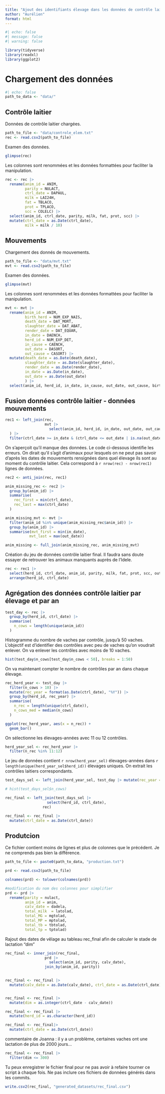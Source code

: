 ```yaml
---
title: "Ajout des identifiants élevage dans les données de contrôle laitier"
author: "Aurélien"
format: html
---
```


```r
#| echo: false
#| message: false
#| warning: false

library(tidyverse)
library(readxl)
library(ggplot2)
```

# Chargement des données

```r
#| echo: false
path_to_data <- "data/"
```

## Contrôle laitier

Données de contrôle laitier chargées.

```r
path_to_file <- "data/controle_elem.txt"
rec <- read.csv2(path_to_file)
```

Examen des données.

```r
glimpse(rec)
```

Les colonnes sont renommées et les données formattées pour faciliter la manipulation.

```r
rec <- rec |> 
  rename(anim_id = ANIM,
         parity = NULACT,
         ctrl_date = DAPAUL,
         milk = LAI24H,
         fat = TBLACO,
         prot = TPLACO,
         scc = COLELC) |> 
  select(anim_id, ctrl_date, parity, milk, fat, prot, scc) |> 
  mutate(ctrl_date = as.Date(ctrl_date),
         milk = milk / 10)
```

## Mouvements

Chargement des donnés de mouvements.

```r
path_to_file <- "data/mvt.txt"
mvt <- read.csv2(path_to_file)
```

Examen des données.

```r
glimpse(mvt)
```

Les colonnes sont renommées et les données formattées pour faciliter la manipulation.

```r
mvt <- mvt |> 
  rename(anim_id = ANIM,
         birth_herd = NUM_EXP_NAIS,
         death_date = DAT_MORT,
         slaughter_date = DAT_ABAT,
         render_date = DAT_EQUAR,
         in_date = DAENCH,
         herd_id = NUM_EXP_DET,
         in_cause = CAENCH,
         out_date = DASORT,
         out_cause = CASORT) |> 
  mutate(death_date = as.Date(death_date),
         slaughter_date = as.Date(slaughter_date),
         render_date = as.Date(render_date),
         in_date = as.Date(in_date),
         out_date = as.Date(out_date)
         ) |> 
  select(anim_id, herd_id, in_date, in_cause, out_date, out_cause, birth_herd, death_date, slaughter_date, render_date)
```

## Fusion données contrôle laitier - données mouvements

```r
rec1 <- left_join(rec,
                  mvt |> 
                    select(anim_id, herd_id, in_date, out_date, out_cause)
  ) |> 
  filter(ctrl_date >= in_date & (ctrl_date <= out_date | is.na(out_date)))
```

On s'aperçoit qu'il manque des données. Le code ci-dessous identifie les erreurs. On dirait qu'il s'agit d'animaux pour lesquels on ne peut pas savoir d'après les dates de mouvements rensignées dans quel élevage ils sont au moment du contrôle laitier. Cela correspond à `r nrow(rec) - nrow(rec1)` lignes de données.

```r
rec2 <- anti_join(rec, rec1)

anim_missing_rec <- rec2 |> 
  group_by(anim_id) |> 
  summarise(
    rec_first = min(ctrl_date),
    rec_last = max(ctrl_date)
  )

anim_missing_mvt <- mvt |> 
  filter(anim_id %in% unique(anim_missing_rec$anim_id)) |> 
  group_by(anim_id) |> 
  summarise(mvt_first = min(in_date),
           mvt_last = max(out_date))

anim_missing <- full_join(anim_missing_rec, anim_missing_mvt)
```

Création du jeu de données contrôle laitier final. Il faudra sans doute essayer de retrouver les animaux manquants auprès de l'Idele.

```r
rec <- rec1 |> 
  select(herd_id, ctrl_date, anim_id, parity, milk, fat, prot, scc, out_cause, out_date) |> 
  arrange(herd_id, ctrl_date)
```

## Agrégation des données contrôle laitier par élevage et par an

```r
test_day <- rec |> 
  group_by(herd_id, ctrl_date) |> 
  summarise(
    n_cows = length(unique(anim_id))
  )
```

Histogramme du nombre de vaches par contrôle, jusqu'à 50 vaches. L'objectif est d'identifier des contrôles avec peu de vaches qu'on voudrait enlever. On va enlever les contrôles avec moins de 10 vaches.

```r
hist(test_day$n_cows[test_day$n_cows < 50], breaks = 1:50)
```

On va maintenant compter le nombre de contrôles par an dans chaque élevage.

```r
rec_herd_year <- test_day |>
  filter(n_cows > 10) |> 
  mutate(rec_year = format(as.Date(ctrl_date), "%Y")) |> 
  group_by(herd_id, rec_year) |> 
  summarise(
    n_rec = length(unique(ctrl_date)),
    n_cows_med = median(n_cows)
  )
```

```r
ggplot(rec_herd_year, aes(x = n_rec)) +
  geom_bar()
```

On sélectionne les élevages-années avec 11 ou 12 contrôles.

```r
herd_year_sel <- rec_herd_year |> 
  filter(n_rec %in% 11:12)
```

Le jeu de données contient `r nrow(herd_year_sel)` élevages-années dans `r length(unique(herd_year_sel$herd_id))` élevages uniques. On extrait les contrôles laitiers correspondants.

```r
test_days_sel <- left_join(herd_year_sel, test_day |> mutate(rec_year = format(as.Date(ctrl_date), "%Y")))

# hist(test_days_sel$n_cows)
```

```r
rec_final <- left_join(test_days_sel |> 
                   select(herd_id, ctrl_date),
                 rec)
```

```r

rec_final <- rec_final |> 
  mutate(ctrl_date = as.Date(ctrl_date))
```

## Produtcion

Ce fichier contient moins de lignes et plus de colonnes que le précédent. Je ne comprends pas bien la différence.

```r
path_to_file <- paste0(path_to_data, "production.txt")

prd <- read.csv2(path_to_file)

colnames(prd) <- tolower(colnames(prd))

#modification du nom des colonnes pour simplifier
prd <- prd |> 
  rename(parity = nulact,
         anim_id = anim,
         calv_date = dadela,
         total_milk  = latolad,
         total_MG = mgtolad,
         total_MP = mptolad,
         total_tb = tbtolad,
         total_tp = tptolad)
```

Rajout des dates de vêlage au tableau rec_final afin de calculer le stade de lactation "dim"

```r
rec_final <- inner_join(rec_final,
                  prd |> 
                    select(anim_id, parity, calv_date),
                  join_by(anim_id, parity))
 
```

```r
rec_final <- rec_final |> 
  mutate(calv_date = as.Date(calv_date), ctrl_date = as.Date(ctrl_date))


rec_final <- rec_final |> 
  mutate(dim = as.integer(ctrl_date - calv_date))

rec_final <- rec_final |> 
  mutate(herd_id = as.character(herd_id))
```

```r
rec_final <- rec_final|> 
  mutate(ctrl_date = as.Date(ctrl_date))
```

commentaire de Joanna : il y a un problème, certaines vaches ont une lactation de plus de 2000 jours...

```r
rec_final <- rec_final |> 
  filter(dim <= 300)
```

Tu peux enregistrer le fichier final pour ne pas avoir à refaire tourner ce script à chaque fois. Ne pas inclure ces fichiers de données générés dans les commits.

```r
write.csv2(rec_final, "generated_datasets/rec_final.csv")
```
